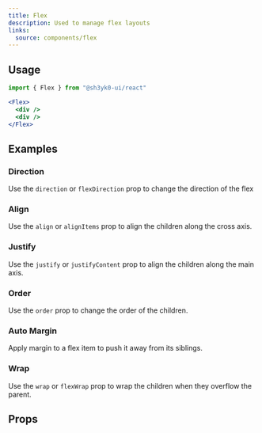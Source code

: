 ```yaml
---
title: Flex
description: Used to manage flex layouts
links:
  source: components/flex
---
```


<ExampleTabs name="flex-basic" />

## Usage

```jsx
import { Flex } from "@sh3yk0-ui/react"
```

```jsx
<Flex>
  <div />
  <div />
</Flex>
```

## Examples

### Direction

Use the `direction` or `flexDirection` prop to change the direction of the flex

<ExampleTabs name="flex-with-direction" />

### Align

Use the `align` or `alignItems` prop to align the children along the cross axis.

<ExampleTabs name="flex-with-align" />

### Justify

Use the `justify` or `justifyContent` prop to align the children along the main
axis.

<ExampleTabs name="flex-with-justify" />

### Order

Use the `order` prop to change the order of the children.

<ExampleTabs name="flex-with-order" />

### Auto Margin

Apply margin to a flex item to push it away from its siblings.

<ExampleTabs name="flex-with-auto-margin" />

### Wrap

Use the `wrap` or `flexWrap` prop to wrap the children when they overflow the
parent.

<ExampleTabs name="flex-with-wrap" />

## Props

<PropTable component="Flex" part="Flex" />
